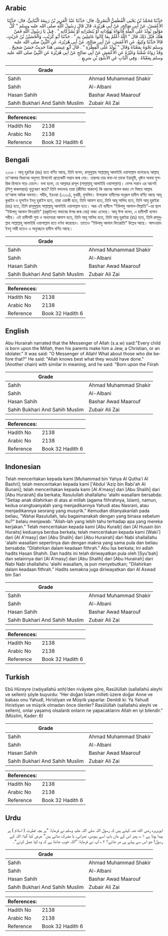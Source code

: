 ## Arabic


<div dir="rtl" lang="ar" style={{fontSize:'larger',backgroundColor:'#f8f9fa',padding:20}}>
حَدَّثَنَا مُحَمَّدُ بْنُ يَحْيَى الْقُطَعِيُّ الْبَصْرِيُّ، قال: حَدَّثَنَا عَبْدُ الْعَزِيزِ بْنُ رَبِيعَةَ الْبُنَانِيُّ، قال: حَدَّثَنَا الأَعْمَشُ، عَنْ أَبِي صَالِحٍ، عَنْ أَبِي هُرَيْرَةَ، قَالَ قَالَ رَسُولُ اللَّهِ صلى الله عليه وسلم ‏"‏ كُلُّ مَوْلُودٍ يُولَدُ عَلَى الْمِلَّةِ فَأَبَوَاهُ يُهَوِّدَانِهِ أَوْ يُنَصِّرَانِهِ أَوْ يُشَرِّكَانِهِ ‏"‏ ‏.‏ قِيلَ يَا رَسُولَ اللَّهِ فَمَنْ هَلَكَ قَبْلَ ذَلِكَ قَالَ ‏"‏ اللَّهُ أَعْلَمُ بِمَا كَانُوا عَامِلِينَ بِهِ ‏"‏ ‏.‏ حَدَّثَنَا أَبُو كُرَيْبٍ، وَالْحُسَيْنُ بْنُ حُرَيْثٍ، قَالاَ حَدَّثَنَا وَكِيعٌ، عَنِ الأَعْمَشِ، عَنْ أَبِي صَالِحٍ، عَنْ أَبِي هُرَيْرَةَ، عَنِ النَّبِيِّ صلى الله عليه وسلم نَحْوَهُ بِمَعْنَاهُ وَقَالَ ‏"‏ يُولَدُ عَلَى الْفِطْرَةِ ‏"‏ ‏.‏ قَالَ أَبُو عِيسَى هَذَا حَدِيثٌ حَسَنٌ صَحِيحٌ ‏.‏ وَقَدْ رَوَاهُ شُعْبَةُ وَغَيْرُهُ عَنِ الأَعْمَشِ عَنْ أَبِي صَالِحٍ عَنْ أَبِي هُرَيْرَةَ عَنِ النَّبِيِّ صلى الله عليه وسلم بِمَعْنَاهُ ‏.‏ وَفِي الْبَابِ عَنِ الأَسْوَدِ بْنِ سَرِيعٍ ‏.‏
</div>
<div style={{backgroundColor:'#f8f9fa',padding:20, marginBottom: 10}}><table> <thead> <tr> <th>Grade</th> <th></th> </tr> </thead> <tbody> <tr><td>Sahih</td><td>Ahmad Muhammad Shakir</td></tr><tr><td>Sahih</td><td>Al-Albani</td></tr><tr><td>Hasan Sahih</td><td>Bashar Awad Maarouf</td></tr><tr><td>Sahih Bukhari And Sahih Muslim</td><td>Zubair Ali Zai</td></tr></tbody></table><table> <thead> <tr> <th>References:</th> <th></th> </tr> </thead> <tbody><tr><td>Hadith No</td><td>2138</td></tr><tr><td>Arabic No</td><td>2138</td></tr><tr><td>Reference</td><td>Book 32 Hadith 6</td></tr></tbody></table></div>

## Bengali


<div dir="ltr" lang="bn" style={{fontSize:'larger',backgroundColor:'#f8f9fa',padding:20}}>
২১৩৮। আবূ হুরাইরা (রাঃ) হতে বর্ণিত আছে, তিনি বলেন, রাসূলুল্লাহ সাল্লাল্লাহু আলাইহি ওয়াসাল্লাম বলেছেনঃ আল্লাহ্ তা'আলার বিধানের অনুগত হিসাবেই প্রত্যেকটি সন্তান জন্ম নেয়। তারপর তার বাবা-মা তাকে ইয়াহুদী, খৃষ্টান অথবা মুশরিক হিসাবে গড়ে তোলে। বলা হলো, হে আল্লাহর রাসূল (সাল্লাল্লাহু আলাইহি ওয়াসাল্লাম)। যেসব সন্তান এর আগেই (শিশু থাকাবস্থায়) মৃত্যুবরণ করে? তিনি বললেনঃ তারা (জীবিত থাকলে) কি ধরনের আমল করত সে বিষয়ে আল্লাহ তা'আলা অধিক অবগত। সহীহ, ইরওয়া (১২২০), বুখারী, মুসলিম। উপরোক্ত হাদীসের অনুরূপ হাদীস বর্ণিত আছে আবূ কুরাইব ও হুসাইন ইবনু হুরাইস হতে, তারা ওয়াকী হতে, তিনি আমাশ হতে, তিনি আবূ সালিহ হতে, তিনি আবূ হুরাইরা (রাঃ) হতে, তিনি রাসূলুল্লাহ সাল্লাল্লাহু আলাইহি ওয়াসাল্লাম হতে। আর এই হাদীসে “ইউলাদু আলাল-মিল্লাতি”-এর স্থলে “ইউলাদু আলাল ফিতরাতি” (প্রকৃতিগত স্বভাবের উপর জন্ম নেয়) বাক্য এসেছে। আবূ ঈসা বলেন, এ হাদীসটি হাসান সহীহ। এই হাদীসটি শুবা ও অন্যান্যরা আমাশ হতে, তিনি আবূ সালিহ হতে, তিনি আবূ হুরাইরা (রাঃ) হতে, তিনি রাসূলুল্লাহ সাল্লাল্লাহু আলাইহি ওয়াসাল্লাম হতে বর্ণনা করেছেন। তাতেও “ইউলাদু আলাল ফিতরাতি” উল্লেখ আছে। আসওয়াদ ইবনু সারী হতেও এ অনুচ্ছেদে হাদীস বর্ণিত আছে।
</div>
<div style={{backgroundColor:'#f8f9fa',padding:20, marginBottom: 10}}><table> <thead> <tr> <th>Grade</th> <th></th> </tr> </thead> <tbody> <tr><td>Sahih</td><td>Ahmad Muhammad Shakir</td></tr><tr><td>Sahih</td><td>Al-Albani</td></tr><tr><td>Hasan Sahih</td><td>Bashar Awad Maarouf</td></tr><tr><td>Sahih Bukhari And Sahih Muslim</td><td>Zubair Ali Zai</td></tr></tbody></table><table> <thead> <tr> <th>References:</th> <th></th> </tr> </thead> <tbody><tr><td>Hadith No</td><td>2138</td></tr><tr><td>Arabic No</td><td>2138</td></tr><tr><td>Reference</td><td>Book 32 Hadith 6</td></tr></tbody></table></div>

## English


<div dir="ltr" lang="en" style={{fontSize:'larger',backgroundColor:'#f8f9fa',padding:20}}>
Abu Hurairah narrated that the Messenger of Allah (s.a.w) said:"Every child is born upon the Millah, then his parents make him a Jew, a Christian, or an idolater." It was said: "O Messenger of Allah! What about those who die before that?" He said: "Allah knows best what they would have done." [Another chain) with similar in meaning, and he said: "Born upon the Fiirah
</div>
<div style={{backgroundColor:'#f8f9fa',padding:20, marginBottom: 10}}><table> <thead> <tr> <th>Grade</th> <th></th> </tr> </thead> <tbody> <tr><td>Sahih</td><td>Ahmad Muhammad Shakir</td></tr><tr><td>Sahih</td><td>Al-Albani</td></tr><tr><td>Hasan Sahih</td><td>Bashar Awad Maarouf</td></tr><tr><td>Sahih Bukhari And Sahih Muslim</td><td>Zubair Ali Zai</td></tr></tbody></table><table> <thead> <tr> <th>References:</th> <th></th> </tr> </thead> <tbody><tr><td>Hadith No</td><td>2138</td></tr><tr><td>Arabic No</td><td>2138</td></tr><tr><td>Reference</td><td>Book 32 Hadith 6</td></tr></tbody></table></div>

## Indonesian


<div dir="ltr" lang="id" style={{fontSize:'larger',backgroundColor:'#f8f9fa',padding:20}}>
Telah menceritakan kepada kami [Muhammad bin Yahya Al Qutha'i Al Bashri]; telah menceritakan kepada kami ['Abdul 'Aziz bin Rabi'ah Al Bunani]; telah menceritakan kepada kami [Al A'masy] dari [Abu Shalih] dari [Abu Hurairah] dia berkata; Rasulullah shallallahu 'alaihi wasallam bersabda: "Setiap anak dilahirkan di atas al millah (agama fithrahnya, Islam), namun, kedua orangtuanyalah yang menjadikannya Yahudi atau Nasrani, atau menjadikannya seorang yang musyrik." Kemudian ditanyakanlah pada beliau, "Wahai Rasulullah, lalu bagaimanakah dengan yang binasa sebelum itu?" belaiu menjawab: "Allah-lah yang lebih tahu terhadap apa yang mereka kerjakan." Telah menceritakan kepada kami [Abu Kuraib] dan [Al Husain bin Huraits] keduanya berdua berkata; telah menceritakan kepada kami [Waki'] dari [Al A'masy] dari [Abu Shalih] dari [Abu Hurairah] dari Nabi shallallahu 'alaihi wasallam sepertinya dan dengan makna yang sama pula dan beliau bersabda: "Dilahirkan dalam keadaan fithrah." Abu Isa berkata; Ini adlah hadits Hasan Shahih. Dan hadits ini telah diriwayatkan pula oleh [Syu'bah] dan selainnya dari [Al A'masy] dari [Abu Shalih] dari [Abu Hurairah] dari Nabi Nabi shallallahu 'alaihi wasallam, ia pun menyebutkan; "Dilahirkan dalam keadaan fithrah." Hadits semakna juga diriwayatkan dari Al Aswad bin Sari
</div>
<div style={{backgroundColor:'#f8f9fa',padding:20, marginBottom: 10}}><table> <thead> <tr> <th>Grade</th> <th></th> </tr> </thead> <tbody> <tr><td>Sahih</td><td>Ahmad Muhammad Shakir</td></tr><tr><td>Sahih</td><td>Al-Albani</td></tr><tr><td>Hasan Sahih</td><td>Bashar Awad Maarouf</td></tr><tr><td>Sahih Bukhari And Sahih Muslim</td><td>Zubair Ali Zai</td></tr></tbody></table><table> <thead> <tr> <th>References:</th> <th></th> </tr> </thead> <tbody><tr><td>Hadith No</td><td>2138</td></tr><tr><td>Arabic No</td><td>2138</td></tr><tr><td>Reference</td><td>Book 32 Hadith 6</td></tr></tbody></table></div>

## Turkish


<div dir="ltr" lang="tr" style={{fontSize:'larger',backgroundColor:'#f8f9fa',padding:20}}>
Ebû Hüreyre (radıyallahü anh)’den rivâyete göre, Rasûlüllah (sallallahü aleyhi ve sellem) şöyle buyurdu: “Her doğan İslam milleti üzere doğar Anne ve babası onu Yahudî, Hıristiyan ve Müşrik yaparlar. Denildi ki: Ya Yahudî Hıristiyan ve müşrik olmadan önce ölenler? Rasûlüllah (sallallahü aleyhi ve sellem), onlar yaşamış olsalardı onların ne yapacaklarını Allah en iyi bilendir.” (Müslim, Kader: 6)
</div>
<div style={{backgroundColor:'#f8f9fa',padding:20, marginBottom: 10}}><table> <thead> <tr> <th>Grade</th> <th></th> </tr> </thead> <tbody> <tr><td>Sahih</td><td>Ahmad Muhammad Shakir</td></tr><tr><td>Sahih</td><td>Al-Albani</td></tr><tr><td>Hasan Sahih</td><td>Bashar Awad Maarouf</td></tr><tr><td>Sahih Bukhari And Sahih Muslim</td><td>Zubair Ali Zai</td></tr></tbody></table><table> <thead> <tr> <th>References:</th> <th></th> </tr> </thead> <tbody><tr><td>Hadith No</td><td>2138</td></tr><tr><td>Arabic No</td><td>2138</td></tr><tr><td>Reference</td><td>Book 32 Hadith 6</td></tr></tbody></table></div>

## Urdu


<div dir="rtl" lang="ur" style={{fontSize:'larger',backgroundColor:'#f8f9fa',padding:20}}>
ابوہریرہ رضی الله عنہ کہتے ہیں کہ رسول اللہ صلی اللہ علیہ وسلم نے فرمایا: ”ہر بچہ فطرت ( اسلام ) پر پیدا ہوتا ہے ۱؎، پھر اس کے ماں باپ اسے یہودی، نصرانی، یا مشرک بناتے ہیں“ عرض کیا گیا: اللہ کے رسول! جو اس سے پہلے ہی مر جائے؟ ۲؎ آپ نے فرمایا: ”اللہ خوب جانتا ہے کہ وہ کیا عمل کرتے“۔
</div>
<div style={{backgroundColor:'#f8f9fa',padding:20, marginBottom: 10}}><table> <thead> <tr> <th>Grade</th> <th></th> </tr> </thead> <tbody> <tr><td>Sahih</td><td>Ahmad Muhammad Shakir</td></tr><tr><td>Sahih</td><td>Al-Albani</td></tr><tr><td>Hasan Sahih</td><td>Bashar Awad Maarouf</td></tr><tr><td>Sahih Bukhari And Sahih Muslim</td><td>Zubair Ali Zai</td></tr></tbody></table><table> <thead> <tr> <th>References:</th> <th></th> </tr> </thead> <tbody><tr><td>Hadith No</td><td>2138</td></tr><tr><td>Arabic No</td><td>2138</td></tr><tr><td>Reference</td><td>Book 32 Hadith 6</td></tr></tbody></table></div>